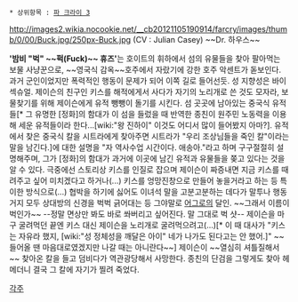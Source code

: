  * 상위항목 : [[파 크라이 3]]

{{{+1 '''Bambi "Buck" Hughes''' }}}

http://images2.wikia.nocookie.net/__cb20121105190914/farcry/images/thumb/0/00/Buck.jpg/250px-Buck.jpg
(CV : Julian Casey) ~~Dr. 하우스~~

''' '밤비 "벅" ~~퍽(Fuck)~~ 휴즈' '''는 호이트의 휘하에서 섬의 유물들을 찾아 팔아먹는 보물 사냥꾼으로, ~~영국식 감옥~~호주에서 자랐기에 강한 호주 악센트가 돋보인다. 
과거 군인이었지만 폭력적인 행동이 문제가 되어 이쪽 길로 들어선듯. 성 지향성은 바이섹슈얼. 제이슨의 친구인 키스를 해적에게서 사다가 자기의 노리개로 쓴 것도 모자라, 보물찾기를 위해 제이슨에게 유적 뺑뺑이 돌기를 시킨다. 섬 곳곳에 남아있는 중국식 유적들[* 그 유명한 [정화]의 함대가 이 섬을 들렀을 때 반역한 종친이 원주민 노동력을 이용해 세운 유적들이라 한다...[wiki:"왕 진하이" 이것도 어디서 많이 들어봤지 아마?]. 유적에서 찾은 중국식 칼을 시트라에게 찾아주면 시트라가 "우리 조상님들을 죽인 칼"이라는 말을 남긴다.]에 대한 설명을 "자 역사수업 시간이다. 애송아."라고 하며 구구절절히 설명해주며, 그가 [정화]의 함대가 과거에 이곳에 남긴 유적과 유물들을 쫒고 있다는 것을 알 수 있다. 극중에선 스토리상 키스를 인질로 잡으며 제이슨이 짜증내면 지금 키스를 때려주고 싶어 미치겠다고 하거나(...) 키스를 엉망진창으로 만들어 놓을거라고 하는 등 특이한 방식으로(...) 협박을 하기에  싫어도 이녀석 말을 고분고분하는 데다가 말투나 행동거지 모두 상대방의 신경을 벅벅 긁어대는 등 그야말로 [[어그로]]의 달인. ~~그래서 이름이 벅인가~~ --정말 면상만 봐도 바로 쏴버리고 싶어진다. 말 그대로 벅 샷-- 제이슨을 마구 굴려먹던 끝엔 키스 대신 제이슨을 노리개로 굴려먹으려고(...)[* 이 때 대사가 "키스는 자유라 했지, [wiki:"성 정체성을 깨달은 아이" 네가 나가도 된다고는 안 했어.]" ~~들어올 땐 마음대로였겠지만 나갈 때는 아니란다~~] 제이슨이 ~~열심히 셔틀질해서~~ 찾아온 칼을 들고 덤비다가 역관광당해서 사망한다. 종친의 단검을 그렇게도 찾아 헤메더니 결국 그 칼에 자기가 찔려 죽었다.

[[각주]]
